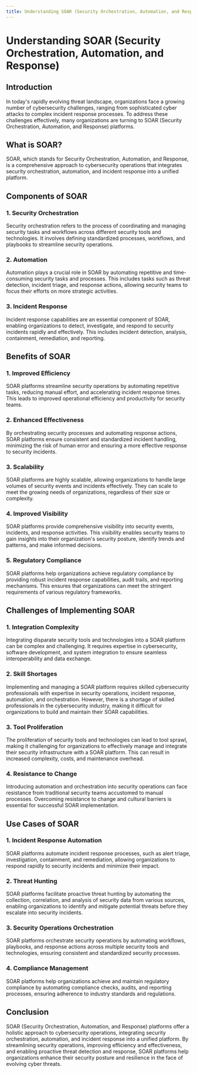 ```yaml
---
title: Understanding SOAR (Security Orchestration, Automation, and Response)
---
```


# Understanding SOAR (Security Orchestration, Automation, and Response)

## Introduction

In today's rapidly evolving threat landscape, organizations face a growing number of cybersecurity challenges, ranging from sophisticated cyber attacks to complex incident response processes. To address these challenges effectively, many organizations are turning to SOAR (Security Orchestration, Automation, and Response) platforms.

## What is SOAR?

SOAR, which stands for Security Orchestration, Automation, and Response, is a comprehensive approach to cybersecurity operations that integrates security orchestration, automation, and incident response into a unified platform. 

## Components of SOAR

### 1. Security Orchestration

Security orchestration refers to the process of coordinating and managing security tasks and workflows across different security tools and technologies. It involves defining standardized processes, workflows, and playbooks to streamline security operations.

### 2. Automation

Automation plays a crucial role in SOAR by automating repetitive and time-consuming security tasks and processes. This includes tasks such as threat detection, incident triage, and response actions, allowing security teams to focus their efforts on more strategic activities.

### 3. Incident Response

Incident response capabilities are an essential component of SOAR, enabling organizations to detect, investigate, and respond to security incidents rapidly and effectively. This includes incident detection, analysis, containment, remediation, and reporting.

## Benefits of SOAR

### 1. Improved Efficiency

SOAR platforms streamline security operations by automating repetitive tasks, reducing manual effort, and accelerating incident response times. This leads to improved operational efficiency and productivity for security teams.

### 2. Enhanced Effectiveness

By orchestrating security processes and automating response actions, SOAR platforms ensure consistent and standardized incident handling, minimizing the risk of human error and ensuring a more effective response to security incidents.

### 3. Scalability

SOAR platforms are highly scalable, allowing organizations to handle large volumes of security events and incidents effectively. They can scale to meet the growing needs of organizations, regardless of their size or complexity.

### 4. Improved Visibility

SOAR platforms provide comprehensive visibility into security events, incidents, and response activities. This visibility enables security teams to gain insights into their organization's security posture, identify trends and patterns, and make informed decisions.

### 5. Regulatory Compliance

SOAR platforms help organizations achieve regulatory compliance by providing robust incident response capabilities, audit trails, and reporting mechanisms. This ensures that organizations can meet the stringent requirements of various regulatory frameworks.

## Challenges of Implementing SOAR

### 1. Integration Complexity

Integrating disparate security tools and technologies into a SOAR platform can be complex and challenging. It requires expertise in cybersecurity, software development, and system integration to ensure seamless interoperability and data exchange.

### 2. Skill Shortages

Implementing and managing a SOAR platform requires skilled cybersecurity professionals with expertise in security operations, incident response, automation, and orchestration. However, there is a shortage of skilled professionals in the cybersecurity industry, making it difficult for organizations to build and maintain their SOAR capabilities.

### 3. Tool Proliferation

The proliferation of security tools and technologies can lead to tool sprawl, making it challenging for organizations to effectively manage and integrate their security infrastructure with a SOAR platform. This can result in increased complexity, costs, and maintenance overhead.

### 4. Resistance to Change

Introducing automation and orchestration into security operations can face resistance from traditional security teams accustomed to manual processes. Overcoming resistance to change and cultural barriers is essential for successful SOAR implementation.

## Use Cases of SOAR

### 1. Incident Response Automation

SOAR platforms automate incident response processes, such as alert triage, investigation, containment, and remediation, allowing organizations to respond rapidly to security incidents and minimize their impact.

### 2. Threat Hunting

SOAR platforms facilitate proactive threat hunting by automating the collection, correlation, and analysis of security data from various sources, enabling organizations to identify and mitigate potential threats before they escalate into security incidents.

### 3. Security Operations Orchestration

SOAR platforms orchestrate security operations by automating workflows, playbooks, and response actions across multiple security tools and technologies, ensuring consistent and standardized security processes.

### 4. Compliance Management

SOAR platforms help organizations achieve and maintain regulatory compliance by automating compliance checks, audits, and reporting processes, ensuring adherence to industry standards and regulations.

## Conclusion

SOAR (Security Orchestration, Automation, and Response) platforms offer a holistic approach to cybersecurity operations, integrating security orchestration, automation, and incident response into a unified platform. By streamlining security operations, improving efficiency and effectiveness, and enabling proactive threat detection and response, SOAR platforms help organizations enhance their security posture and resilience in the face of evolving cyber threats.
